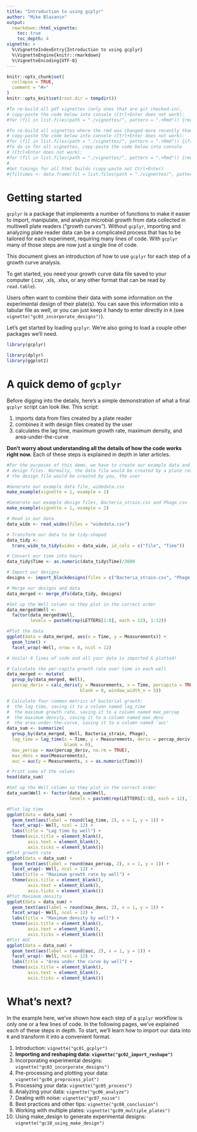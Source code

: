 ---
title: "Introduction to using gcplyr"
author: "Mike Blazanin"
output: 
  rmarkdown::html_vignette:
    toc: true
    toc_depth: 4
vignette: >
  %\VignetteIndexEntry{Introduction to using gcplyr}
  %\VignetteEngine{knitr::rmarkdown}
  %\VignetteEncoding{UTF-8}
---

```{r global options, include = FALSE}
knitr::opts_chunk$set(
  collapse = TRUE,
  comment = "#>"
)
knitr::opts_knit$set(root.dir = tempdir())

#To re-build all pdf vignettes (only ones that are git checked-in), 
# copy-paste the code below into console (Ctrl+Enter does not work):
#for (fil in list.files(path = "./vignettes/", pattern = ".+Rmd")) {rmarkdown::render(paste0("./vignettes/", fil), rmarkdown::pdf_document(toc = TRUE, toc_depth = 4))}

#To re-build all vignettes where the rmd was changed more recently than the pdf
# copy-paste the code below into console (Ctrl+Enter does not work):
#for (fil in list.files(path = "./vignettes/", pattern = ".+Rmd")) {if(file.info(paste0("./vignettes/", fil))$mtime > file.info(paste0("./vignettes/", sub(x = fil, "\\.Rmd", ".pdf")))$mtime) {rmarkdown::render(paste0("./vignettes/", fil), rmarkdown::pdf_document(toc = TRUE, toc_depth = 4))}}
#To do so for all vignettes, copy-paste the code below into console
# (Ctrl+Enter does not work):
#for (fil in list.files(path = "./vignettes/", pattern = ".+Rmd")) {rmarkdown::render(paste0("./vignettes/", fil), rmarkdown::html_vignette(toc = TRUE, toc_dept = 4)); rmarkdown::render(paste0("./vignettes/", fil), rmarkdown::pdf_document(toc = TRUE, toc_depth = 4)); rmarkdown::render(paste0("./vignettes/", fil), rmarkdown::word_document(toc = TRUE, toc_dept = 4))}
#
#Get timings for all html builds (copy-paste not Ctrl+Enter)
#{filtimes <- data.frame(fil = list.files(path = "./vignettes/", pattern = ".+Rmd")); filtimes$times <- NA; for (filindex in 1:nrow(filtimes)) {fil <- filtimes$fil[filindex]; start <- Sys.time(); rmarkdown::render(paste0("./vignettes/", fil), rmarkdown::html_vignette(toc = TRUE, toc_dept = 4)); filtimes$times[filindex] <- difftime(Sys.time(), start, units = "mins")}; print(filtimes)}
```

# Getting started
`gcplyr` is a package that implements a number of functions to make it easier to import, manipulate, and analyze microbial growth from data collected in multiwell plate readers ("growth curves"). Without `gcplyr`, importing and analyzing plate reader data can be a complicated process that has to be tailored for each experiment, requiring many lines of code. With `gcplyr` many of those steps are now just a single line of code.

This document gives an introduction of how to use `gcplyr` for each step of a growth curve analysis.

To get started, you need your growth curve data file saved to your computer (.csv, .xls, .xlsx, or any other format that can be read by `read.table`).

Users often want to combine their data with some information on the experimental design of their plate(s). You can save this information into a tabular file as well, or you can just keep it handy to enter directly in `R` (see `vignette("gc03_incorporate_designs")`).

Let's get started by loading `gcplyr`. We're also going to load a couple other packages we'll need.

```{r setup}
library(gcplyr)

library(dplyr)
library(ggplot2)
```

# A quick demo of `gcplyr`
Before digging into the details, here's a simple demonstration of what a final `gcplyr` script can look like. This script:

1. imports data from files created by a plate reader
2. combines it with design files created by the user
3. calculates the lag time, maximum growth rate, maximum density, and area-under-the-curve

**Don't worry about understanding all the details of how the code works right now.** Each of these steps is explained in depth in later articles.

```{r}
#For the purposes of this demo, we have to create our example data and
# design files. Normally, the data file would be created by a plate reader, and
# the design file would be created by you, the user

#Generate our example data file, widedata.csv
make_example(vignette = 1, example = 1)

#Generate our example design files, Bacteria_strain.csv and Phage.csv
make_example(vignette = 1, example = 2)

# Read in our data 
data_wide <- read_wides(files = "widedata.csv")

# Transform our data to be tidy-shaped
data_tidy <- 
  trans_wide_to_tidy(wides = data_wide, id_cols = c("file", "Time"))

# Convert our time into hours
data_tidy$Time <- as.numeric(data_tidy$Time)/3600

# Import our designs
designs <- import_blockdesigns(files = c("Bacteria_strain.csv", "Phage.csv"))

# Merge our designs and data
data_merged <- merge_dfs(data_tidy, designs)

#Set up the Well column so they plot in the correct order
data_merged$Well <- 
  factor(data_merged$Well,
         levels = paste0(rep(LETTERS[1:8], each = 12), 1:12))

#Plot the data
ggplot(data = data_merged, aes(x = Time, y = Measurements)) +
  geom_line() +
  facet_wrap(~Well, nrow = 8, ncol = 12)

# Voila! 8 lines of code and all your data is imported & plotted!

# Calculate the per-capita growth rate over time in each well
data_merged <- mutate(
  group_by(data_merged, Well),
  percap_deriv = calc_deriv(y = Measurements, x = Time, percapita = TRUE, 
                            blank = 0, window_width_n = 5))

# Calculate four common metrics of bacterial growth:
#  the lag time, saving it to a column named lag_time
#  the maximum growth rate, saving it to a column named max_percap
#  the maximum density, saving it to a column named max_dens
#  the area-under-the-curve, saving it to a column named 'auc'
data_sum <- summarize(
  group_by(data_merged, Well, Bacteria_strain, Phage),
  lag_time = lag_time(x = Time, y = Measurements, deriv = percap_deriv,
                      blank = 0),
  max_percap = max(percap_deriv, na.rm = TRUE),
  max_dens = max(Measurements),
  auc = auc(y = Measurements, x = as.numeric(Time)))

# Print some of the values
head(data_sum)

#Set up the Well column so they plot in the correct order
data_sum$Well <- factor(data_sum$Well, 
                        levels = paste0(rep(LETTERS[1:8], each = 12), 1:12))

#Plot lag time
ggplot(data = data_sum) +
  geom_text(aes(label = round(lag_time, 2), x = 1, y = 1)) +
  facet_wrap(~ Well, ncol = 12) +
  labs(title = "Lag time by well") +
  theme(axis.title = element_blank(), 
        axis.text = element_blank(),
        axis.ticks = element_blank())
#Plot growth rate
ggplot(data = data_sum) +
  geom_text(aes(label = round(max_percap, 2), x = 1, y = 1)) +
  facet_wrap(~ Well, ncol = 12) +
  labs(title = "Maximum growth rate by well") +
  theme(axis.title = element_blank(), 
        axis.text = element_blank(),
        axis.ticks = element_blank())
#Plot Maximum density
ggplot(data = data_sum) +
  geom_text(aes(label = round(max_dens, 2), x = 1, y = 1)) +
  facet_wrap(~ Well, ncol = 12) +
  labs(title = "Maximum density by well") +
  theme(axis.title = element_blank(), 
        axis.text = element_blank(),
        axis.ticks = element_blank())
#Plot AUC
ggplot(data = data_sum) +
  geom_text(aes(label = round(auc, 2), x = 1, y = 1)) +
  facet_wrap(~ Well, ncol = 12) +
  labs(title = "Area under the curve by well") +
  theme(axis.title = element_blank(), 
        axis.text = element_blank(),
        axis.ticks = element_blank())
```

# What's next?

In the example here, we've shown how each step of a `gcplyr` workflow is only one or a few lines of code. In the following pages, we've explained each of these steps in depth. To start, we'll learn how to import our data into `R` and transform it into a convenient format.

1. Introduction: `vignette("gc01_gcplyr")`
2. **Importing and reshaping data: `vignette("gc02_import_reshape")`**
3. Incorporating experimental designs: `vignette("gc03_incorporate_designs")`
4. Pre-processing and plotting your data: `vignette("gc04_preprocess_plot")`
5. Processing your data: `vignette("gc05_process")`
6. Analyzing your data: `vignette("gc06_analyze")`
7. Dealing with noise: `vignette("gc07_noise")`
8. Best practices and other tips: `vignette("gc08_conclusion")`
9. Working with multiple plates: `vignette("gc09_multiple_plates")`
10. Using make_design to generate experimental designs: `vignette("gc10_using_make_design")`

